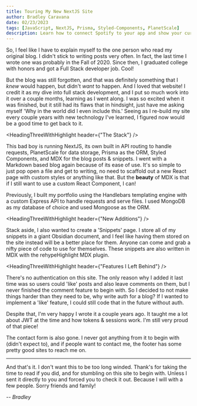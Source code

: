 ```yaml
---
title: Touring My New NextJS Site
author: Bradley Caravana
date: 02/23/2023
tags: [JavaScript, NextJS, Prisma, Styled-Components, PlanetScale]
description: Learn how to connect Spotify to your app and show your currently playing track.
---
```


So, I feel like I have to explain myself to the one person who read my original blog. I didn't stick to writing posts very often. In fact, the last time I wrote one was probably in the Fall of 2020. Since then, I graduated college with honors and got a Full Stack developer job. Cool!

But the blog was still forgotten, and that was definitely something that I _knew_ would happen, but didn't _want_ to happen. And I loved that website! I credit it as my dive into full stack development, and I put so much work into it over a couple months, learning as I went along. I was so excited when it was finished, but it still had its flaws that in hindsight, just have me asking myself 'Why in the world did I even include this.' Seeing as I re-build my site every couple years with new technology I've learned, I figured now would be a good time to get back to it.

<HeadingThreeWithHighlight header={"The Stack"} />

This bad boy is running NextJS, its own built in API routing to handle requests, PlanetScale for data storage, Prisma as the ORM, Styled Components, and MDX for the blog posts & snippets. I went with a Markdown based blog again because of its ease of use. It's so simple to just pop open a file and get to writing, no need to scaffold out a new React page with custom styles or anything like that. But the **beauty** of MDX is that if I still want to use a custom React Component, I can!

Previously, I built my portfolio using the Handlebars templating engine with a custom Express API to handle requests and serve files. I used MongoDB as my database of choice and used Mongoose as the ORM.

<HeadingThreeWithHighlight header={"New Additions"} />

Stack aside, I also wanted to create a 'Snippets' page. I store all of my snippets in a giant Obsidian document, and I feel like having them stored on the site instead will be a better place for them. Anyone can come and grab a nifty piece of code to use for themselves. These snippets are also written in MDX with the rehypeHighlight MDX plugin.

<HeadingThreeWithHighlight header={"Features I Left Behind"} />

There's no authentication on this site. The only reason why I added it last time was so users could 'like' posts and also leave comments on them, but I never finished the comment feature to begin with. So I decided to not make things harder than they need to be, why write auth for a blog? If I wanted to implement a 'like' feature, I could still code that in the future without auth.

Despite that, I'm very happy I wrote it a couple years ago. It taught me a lot about JWT at the time and how tokens & sessions work. I'm still very proud of that piece!

The contact form is also gone. I never got anything from it to begin with (didn't expect to), and if people want to contact me, the footer has some pretty good sites to reach me on.

---

And that's it. I don't want this to be too long winded. Thank's for taking the time to read if you did, and for stumbling on this site to begin with. Unless I sent it directly to you and forced you to check it out. Because I will with a few people. Sorry friends and family!

-- _Bradley_
